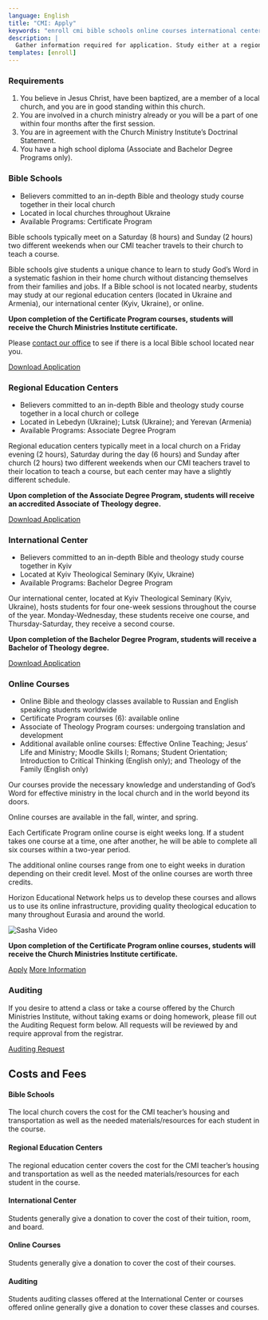 ```yaml
---
language: English
title: "CMI: Apply"
keywords: "enroll cmi bible schools online courses international center"
description: |
  Gather information required for application. Study either at a regional center or online.
templates: [enroll]
---
```


### Requirements

1. You believe in Jesus Christ, have been baptized, are a member of a local church, and you are in good standing within this church.
2. You are involved in a church ministry already or you will be a part of one within four months after the first session.
3. You are in agreement with the Church Ministry Institute’s Doctrinal Statement.
4. You have a high school diploma (Associate and Bachelor Degree Programs only).

### Bible Schools

- Believers committed to an in-depth Bible and theology study course together in their local church
- Located in local churches throughout Ukraine
- Available Programs: Certificate Program

Bible schools typically meet on a Saturday (8 hours) and Sunday (2 hours) two different weekends when our CMI teacher travels to their church to teach a course.

Bible schools give students a unique chance to learn to study God’s Word in a systematic fashion in their home church without distancing themselves from their families and jobs. If a Bible school is not located nearby, students may study at our regional education centers (located in Ukraine and Armenia), our international center (Kyiv, Ukraine), or online.

**Upon completion of the Certificate Program courses, students will receive the Church Ministries Institute certificate.**

Please <a href="/en/contact.html">contact our office</a> to see if there is a local Bible school located near you.

<a class="button is-info" target="_blank" href="/static/application.pdf">Download Application</a>

### Regional Education Centers

- Believers committed to an in-depth Bible and theology study course together in a local church or college
- Located in Lebedyn (Ukraine); Lutsk (Ukraine); and Yerevan (Armenia)
- Available Programs: Associate Degree Program

Regional education centers typically meet in a local church on a Friday evening (2 hours), Saturday during the day (6 hours) and Sunday after church (2 hours) two different weekends when our CMI teachers travel to their location to teach a course, but each center may have a slightly different schedule.

**Upon completion of the Associate Degree Program, students will receive an accredited Associate of Theology degree.**

<a class="button is-info" target="_blank" href="/static/application.pdf">Download Application</a>

### International Center

- Believers committed to an in-depth Bible and theology study course together in Kyiv
- Located at Kyiv Theological Seminary (Kyiv, Ukraine)
- Available Programs: Bachelor Degree Program

Our international center, located at Kyiv Theological Seminary (Kyiv, Ukraine), hosts students for four one-week sessions throughout the course of the year. Monday-Wednesday, these students receive one course, and Thursday-Saturday, they receive a second course.

**Upon completion of the Bachelor Degree Program, students will receive a Bachelor of Theology degree.**

<a class="button is-info" target="_blank" href="/static/application.pdf">Download Application</a>

### Online Courses

- Online Bible and theology classes available to Russian and English speaking students worldwide
- Certificate Program courses (6): available online
- Associate of Theology Program courses: undergoing translation and development
- Additional available online courses: Effective Online Teaching; Jesus’ Life and Ministry; Moodle Skills I; Romans; Student Orientation; Introduction to Critical Thinking (English only); and Theology of the Family (English only)

Our courses provide the necessary knowledge and understanding of God’s Word for effective ministry in the local church and in the world beyond its doors.

Online courses are available in the fall, winter, and spring.

Each Certificate Program online course is eight weeks long. If a student takes one course at a time, one after another, he will be able to complete all six courses within a two-year period.

The additional online courses range from one to eight weeks in duration depending on their credit level. Most of the online courses are worth three credits.

Horizon Educational Network helps us to develop these courses and allows us to use its online infrastructure, providing quality theological education to many throughout Eurasia and around the world.

![Sasha Video](https://youtu.be/O27E8cMx2Bw)

**Upon completion of the Certificate Program online courses, students will receive the Church Ministries Institute certificate.**

<a class="button is-info" target="_blank" href="https://docs.google.com/forms/d/e/1FAIpQLSdShM0M6drZnBUYKFkRzPEv4KULaWHQVJ_3tZgIBQDjnazOhA/viewform">Apply</a>
<a class="button" target="_blank" href="/static/bible-schools.pdf">More Information</a>

### Auditing

If you desire to attend a class or take a course offered by the Church Ministries Institute, without taking exams or doing homework, please fill out the Auditing Request form below. All requests will be reviewed by and require approval from the registrar.

<a class="button is-info" target="_blank" href="https://docs.google.com/forms/d/e/1FAIpQLSdkVE6ZTH4X8sJLUiXIpYx8b6ZC6k4PbeDQWrqWw5tQGTnsxA/viewform">Auditing Request</a>

## Costs and Fees

#### Bible Schools

The local church covers the cost for the CMI teacher’s housing and transportation as well as the needed materials/resources for each student in the course.

#### Regional Education Centers

The regional education center covers the cost for the CMI teacher’s housing and transportation as well as the needed materials/resources for each student in the course.

#### International Center

Students generally give a donation to cover the cost of their tuition, room, and board.

#### Online Courses

Students generally give a donation to cover the cost of their courses.

#### Auditing

Students auditing classes offered at the International Center or courses offered online generally give a donation to cover these classes and courses.
